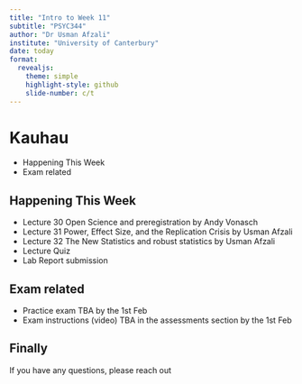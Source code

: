 ```yaml
---
title: "Intro to Week 11"
subtitle: "PSYC344"
author: "Dr Usman Afzali"
institute: "University of Canterbury"
date: today
format: 
  revealjs:
    theme: simple
    highlight-style: github
    slide-number: c/t
---
```


# Kauhau {background-color="magenta"}

::: incremental
-   Happening This Week
-   Exam related
:::

## Happening This Week {background-color="magenta"}

::: incremental
-   Lecture 30 Open Science and preregistration by Andy Vonasch
-   Lecture 31 Power, Effect Size, and the Replication Crisis by Usman Afzali
-   Lecture 32 The New Statistics and robust statistics by Usman Afzali
-   Lecture Quiz
-   Lab Report submission
:::

## Exam related {background-color="magenta"}

::: incremental
-   Practice exam TBA by the 1st Feb
-   Exam instructions (video) TBA in the assessments section by the 1st Feb
:::

## Finally {background-color="magenta"}

If you have any questions, please reach out

